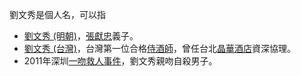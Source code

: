 劉文秀是個人名，可以指
*[[劉文秀_(明朝)|劉文秀 (明朝)]]，[[張獻忠|張獻忠]]義子。
*[[劉文秀_(台灣)|劉文秀 (台灣)]]，台灣第一位合格[[侍酒師|侍酒師]]，曾任台北[[晶華酒店|晶華酒店]]資深協理。
*2011年深圳[[一吻救人事件|一吻救人事件]]，劉文秀親吻自殺男子。


{{Disambig|Cat=三字刘姓人名消歧义|W文秀}}
